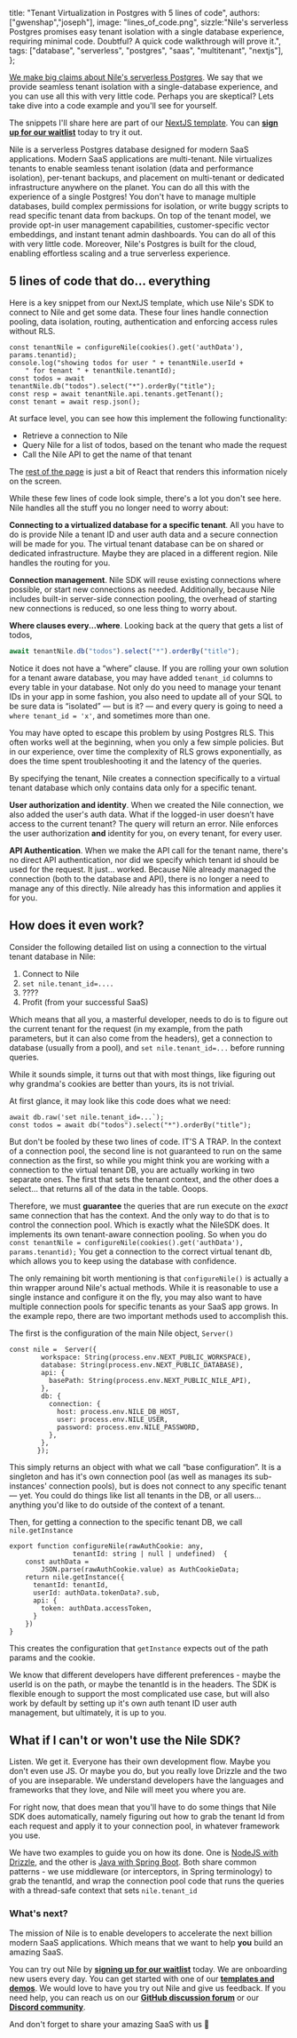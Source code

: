   title: "Tenant Virtualization in Postgres with 5 lines of code",
  authors: ["gwenshap","joseph"],
  image: "lines_of_code.png",
  sizzle:"Nile's serverless Postgres promises easy tenant isolation with a single database experience, requiring minimal code. Doubtful? A quick code walkthrough will prove it.",
  tags: ["database", "serverless", "postgres", "saas", "multitenant", "nextjs"],
};

[We make big claims about Nile's serverless Postgres](https://www.thenile.dev/blog/app/blog/introducing-nile). 
We say that we provide seamless tenant isolation with a single-database experience, and you can use all this with very little code. 
Perhaps you are skeptical? Lets take dive into a code example and you'll see for yourself.

The snippets I'll share here are part of our [NextJS template](https://www.thenile.dev/templates/NextJS%20application%20with%20Nile). 
You can **[sign up for our waitlist](https://www.thenile.dev/)** today to try it out.


Nile is a serverless Postgres database designed for modern SaaS applications. Modern SaaS applications are multi-tenant. 
Nile virtualizes tenants to enable seamless tenant isolation (data and performance isolation), per-tenant backups, and placement 
on multi-tenant or dedicated infrastructure anywhere on the planet. You can do all this with the experience of a single 
Postgres! You don't have to manage multiple databases, build complex permissions for isolation, or write buggy scripts 
to read specific tenant data from backups. On top of the tenant model, we provide opt-in user management capabilities, 
customer-specific vector embeddings, and instant tenant admin dashboards. You can do all of this with very little code. 
Moreover, Nile's Postgres is built for the cloud, enabling effortless scaling and a true serverless experience.

## 5 lines of code that do… everything

Here is a key snippet from our NextJS template, which use Nile's SDK to connect to Nile and get some data. 
These four lines handle connection pooling, data isolation, routing, authentication and enforcing access rules without RLS.

```tsx
const tenantNile = configureNile(cookies().get('authData'), params.tenantid);
console.log("showing todos for user " + tenantNile.userId + 
    " for tenant " + tenantNile.tenantId);
const todos = await tenantNile.db("todos").select("*").orderBy("title");
const resp = await tenantNile.api.tenants.getTenant();
const tenant = await resp.json();
```

At surface level, you can see how this implement the following functionality:

- Retrieve a connection to Nile
- Query Nile for a list of todos, based on the tenant who made the request
- Call the Nile API to get the name of that tenant

The [rest of the page](https://github.com/niledatabase/niledatabase/blob/main/examples/quickstart/nextjs/app/tenants/%5Btenantid%5D/todos/page.tsx#L33) 
is just a bit of React that renders this information nicely on the screen.

While these few lines of code look simple, there's a lot you don't see here. Nile handles all the stuff you no longer need 
to worry about:

**Connecting to a virtualized database for a specific tenant**. All you have to do is provide Nile a tenant ID and user auth data and a secure connection will be made for you. The virtual tenant database can be on shared or dedicated infrastructure. Maybe they are placed in a different region. Nile handles the routing for you.

**Connection management**. Nile SDK will reuse existing connections where possible, or start new connections as needed. Additionally, because Nile includes built-in server-side connection pooling, the overhead of starting new connections is reduced, so one less thing to worry about.

**Where clauses every...where**. Looking back at the query that gets a list of todos, 

```jsx
await tenantNile.db("todos").select("*").orderBy("title");
```

Notice it does not have a “where” clause. If you are rolling your own solution for a tenant aware database, 
you may have added `tenant_id` columns to every table in your database. Not only do you need to manage your tenant 
IDs in your app in some fashion, you also need to update all of your SQL to be sure data is “isolated” — but is it? — 
and every query is going to need a `where tenant_id = 'x'`, and sometimes more than one. 

You may have opted to escape this problem by using Postgres RLS. This often works well at the beginning, when you only a 
few simple policies. But in our experience, over time the complexity of RLS grows exponentially, as does the time spent 
troubleshooting it and the latency of the queries.

By specifying the tenant, Nile creates a connection specifically to a virtual tenant database which only contains data only 
for a specific tenant.

**User authorization and identity**. When we created the Nile connection, we also added the user's auth data. What if the 
logged-in user doesn’t have access to the current tenant? The query will return an error. Nile enforces the user 
authorization **and** identity for you, on every tenant, for every user.

**API Authentication**. When we make the API call for the tenant name, there's no direct API authentication, nor did we 
specify which tenant id should be used for the request. It just… worked. Because Nile already managed the connection 
(both to the database and API), there is no longer a need to manage any of this directly. Nile already has this 
information and applies it for you.

## How does it even work?

Consider the following detailed list on using a connection to the virtual tenant database in Nile:

1. Connect to Nile
2. `set nile.tenant_id=....` 
3. ????
4. Profit (from your successful SaaS)

Which means that all you, a masterful developer, needs to do is to figure out the current tenant for the request 
(in my example, from the path parameters, but it can also come from the headers), get a connection to database 
(usually from a pool), and `set nile.tenant_id=...`  before running queries. 

While it sounds simple, it turns out that with most things, like figuring out why grandma's cookies are better than yours, 
its is not trivial. 

At first glance, it may look like this code does what we need:

```tsx
await db.raw('set nile.tenant_id=...`);
const todos = await db("todos").select("*").orderBy("title");
```

But don't be fooled by these two lines of code. IT'S A TRAP. In the context of a connection pool, the second line is not 
guaranteed to run on the same connection as the first, so while you might think you are working with a connection to the 
virtual tenant DB, you are actually working in two separate ones. The first that sets the tenant context, and the other 
does a select… that returns all of the data in the table. Ooops.

Therefore, we must **guarantee** the queries that are run execute on the *exact* same connection that has the context. 
And the only way to do that is to control the connection pool. Which is exactly what the NileSDK does. It implements its 
own tenant-aware connection pooling. So when you do `const tenantNile = configureNile(cookies().get('authData'), params.tenantid);` 
You get a connection to the correct virtual tenant db, which allows you to keep using the database with confidence. 

The only remaining bit worth mentioning is that `configureNile()` is actually a thin wrapper around Nile's actual methods.
While it is reasonable to use a single instance and configure it on the fly, you may also want to have multiple 
connection pools for specific tenants as your SaaS app grows. In the example repo, there are two important methods 
used to accomplish this.

The first is the configuration of the main Nile object, `Server()`

```tsx
const nile =  Server({
        workspace: String(process.env.NEXT_PUBLIC_WORKSPACE),
        database: String(process.env.NEXT_PUBLIC_DATABASE),
        api: {
          basePath: String(process.env.NEXT_PUBLIC_NILE_API),
        },
        db: {
          connection: {
            host: process.env.NILE_DB_HOST,
            user: process.env.NILE_USER,
            password: process.env.NILE_PASSWORD,
          },
        },
       });
```

This simply returns an object with what we call “base configuration”. It is a singleton and has it's own connection pool 
(as well as manages its sub-instances' connection pools), but is does not connect to any specific tenant — yet. 
You could do things like list all tenants in the DB, or all users… anything you'd like to do outside of the context of a 
tenant. 

Then, for getting a connection to the specific tenant DB, we call `nile.getInstance`

```tsx
export function configureNile(rawAuthCookie: any, 
                tenantId: string | null | undefined)  {
    const authData = 
        JSON.parse(rawAuthCookie.value) as AuthCookieData;
    return nile.getInstance({
      tenantId: tenantId,
      userId: authData.tokenData?.sub,
      api: {
        token: authData.accessToken,
      }
    })
}
```

This creates the configuration that `getInstance` expects out of the path params and the cookie. 

We know that different developers have different preferences - maybe the userId is on the path, or maybe the tenantId is in
 the headers. The SDK is flexible enough to support the most complicated use case, but will also work by default by 
 setting up it's own auth tenant ID user auth management, but ultimately, it is up to you. 

## What if I can't or won't use the Nile SDK?

Listen. We get it. Everyone has their own development flow. Maybe you don't even use JS. Or maybe you do, but you really 
love Drizzle and the two of you are inseparable. We understand  developers have the languages and frameworks that they
love, and Nile will meet you where you are.

For right now, that does mean that you'll have to do some things that Nile SDK does automatically, namely figuring out how 
to grab the tenant Id from each request and apply it to your connection pool, in whatever framework you use.

We have two examples to guide you on how its done. One is [NodeJS with Drizzle](https://github.com/niledatabase/niledatabase/tree/main/examples/quickstart/drizzle), 
and the other is [Java with Spring Boot](https://github.com/niledatabase/niledatabase/tree/main/examples/quickstart/nextjs). Both share common patterns - we use middleware (or interceptors, in Spring terminology) to grab the tenantId, and wrap the connection pool code that runs the queries with a thread-safe context that sets `nile.tenant_id` 

### What's next?

The mission of Nile is to enable developers to accelerate the next billion modern SaaS applications. 
Which means that we want to help **you** build an amazing SaaS.

You can try out Nile by **[signing up for our waitlist](https://www.thenile.dev/)** today. 
We are onboarding new users every day. You can get started with one of our **[templates and demos](https://www.thenile.dev/templates)**. 
We would love to have you try out Nile and give us feedback. If you need help, you can reach us on our
**[GitHub discussion forum](https://github.com/orgs/niledatabase/discussions)** or our
**[Discord community](https://discord.com/invite/8UuBB84tTy)**. 

And don't forget to share your amazing SaaS with us  🙏